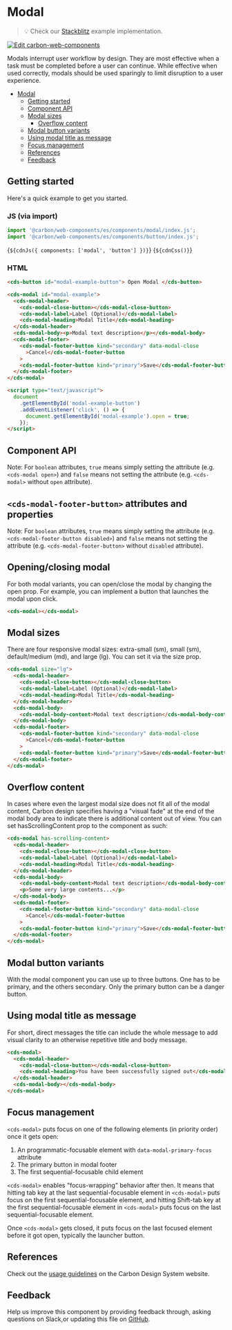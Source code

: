 

<Meta of={ModalStories} />

# Modal

> 💡 Check our
> [Stackblitz](https://stackblitz.com/github/carbon-design-system/carbon-for-ibm-dotcom/tree/main/packages/web-components/examples/stackblitz/basic/components/modal)
> example implementation.

[![Edit carbon-web-components](https://developer.stackblitz.com/img/open_in_stackblitz.svg)](https://stackblitz.com/github/carbon-design-system/carbon-for-ibm-dotcom/tree/main/packages/carbon-web-components/examples/stackblitz/basic/components/modal)

Modals interrupt user workflow by design. They are most effective when a task
must be completed before a user can continue. While effective when used
correctly, modals should be used sparingly to limit disruption to a user
experience.

- [Modal](#modal)
  - [Getting started](#getting-started)
  - [Component API](#component-api)
  - [Modal sizes](#modal-sizes)
    - [Overflow content](#overflow-content)
  - [Modal button variants](#modal-button-variants)
  - [Using modal title as message](#using-modal-title-as-message)
  - [Focus management](#focus-management)
  - [References](#references)
  - [Feedback](#feedback)

## Getting started

Here's a quick example to get you started.

### JS (via import)

```javascript
import '@carbon/web-components/es/components/modal/index.js';
import '@carbon/web-components/es/components/button/index.js';
```

<Markdown>{`${cdnJs({ components: ['modal', 'button'] })}`}</Markdown>
<Markdown>{`${cdnCss()}`}</Markdown>

### HTML

```html
<cds-button id="modal-example-button"> Open Modal </cds-button>

<cds-modal id="modal-example">
  <cds-modal-header>
    <cds-modal-close-button></cds-modal-close-button>
    <cds-modal-label>Label (Optional)</cds-modal-label>
    <cds-modal-heading>Modal Title</cds-modal-heading>
  </cds-modal-header>
  <cds-modal-body><p>Modal text description</p></cds-modal-body>
  <cds-modal-footer>
    <cds-modal-footer-button kind="secondary" data-modal-close
      >Cancel</cds-modal-footer-button
    >
    <cds-modal-footer-button kind="primary">Save</cds-modal-footer-button>
  </cds-modal-footer>
</cds-modal>

<script type="text/javascript">
  document
    .getElementById('modal-example-button')
    .addEventListener('click', () => {
      document.getElementById('modal-example').open = true;
    });
</script>
```

## Component API

Note: For `boolean` attributes, `true` means simply setting the attribute (e.g.
`<cds-modal open>`) and `false` means not setting the attribute (e.g.
`<cds-modal>` without `open` attribute).

<ArgsTable of="cds-modal" />

## `<cds-modal-footer-button>` attributes and properties

Note: For `boolean` attributes, `true` means simply setting the attribute (e.g.
`<cds-modal-footer-button disabled>`) and `false` means not setting the
attribute (e.g. `<cds-modal-footer-button>` without `disabled` attribute).

<ArgsTable of="cds-modal-footer-button" />

## Opening/closing modal

For both modal variants, you can open/close the modal by changing the open prop.
For example, you can implement a button that launches the modal upon click.

```html
<cds-modal></cds-modal>
```

## Modal sizes

There are four responsive modal sizes: extra-small (sm), small (sm),
default/medium (md), and large (lg). You can set it via the size prop.

```html
<cds-modal size="lg">
  <cds-modal-header>
    <cds-modal-close-button></cds-modal-close-button>
    <cds-modal-label>Label (Optional)</cds-modal-label>
    <cds-modal-heading>Modal Title</cds-modal-heading>
  </cds-modal-header>
  <cds-modal-body>
    <cds-modal-body-content>Modal text description</cds-modal-body-content>
  </cds-modal-body>
  <cds-modal-footer>
    <cds-modal-footer-button kind="secondary" data-modal-close
      >Cancel</cds-modal-footer-button
    >
    <cds-modal-footer-button kind="primary">Save</cds-modal-footer-button>
  </cds-modal-footer>
</cds-modal>
```

## Overflow content

In cases where even the largest modal size does not fit all of the modal
content, Carbon design specifies having a "visual fade" at the end of the modal
body area to indicate there is additional content out of view. You can set
hasScrollingContent prop to the component as such:

```html
<cds-modal has-scrolling-content>
  <cds-modal-header>
    <cds-modal-close-button></cds-modal-close-button>
    <cds-modal-label>Label (Optional)</cds-modal-label>
    <cds-modal-heading>Modal Title</cds-modal-heading>
  </cds-modal-header>
  <cds-modal-body>
    <cds-modal-body-content>Modal text description</cds-modal-body-content>
    <p>Some very large contents...</p>
  </cds-modal-body>
  <cds-modal-footer>
    <cds-modal-footer-button kind="secondary" data-modal-close
      >Cancel</cds-modal-footer-button
    >
    <cds-modal-footer-button kind="primary">Save</cds-modal-footer-button>
  </cds-modal-footer>
</cds-modal>
```

## Modal button variants

With the modal component you can use up to three buttons. One has to be primary,
and the others secondary. Only the primary button can be a danger button.

## Using modal title as message

For short, direct messages the title can include the whole message to add visual
clarity to an otherwise repetitive title and body message.

```html
<cds-modal>
  <cds-modal-header>
    <cds-modal-close-button></cds-modal-close-button>
    <cds-modal-heading>You have been successfully signed out</cds-modal-heading>
  </cds-modal-header>
  <cds-modal-body></cds-modal-body>
</cds-modal>
```

## Focus management

`<cds-modal>` puts focus on one of the following elements (in priority order)
once it gets open:

1. An programmatic-focusable element with `data-modal-primary-focus` attribute
2. The primary button in modal footer
3. The first sequential-focusable child element

`<cds-modal>` enables "focus-wrapping" behavior after then. It means that
hitting tab key at the last sequential-focusable element in `<cds-modal>` puts
focus on the first sequential-focusable element, and hitting Shift-tab key at
the first sequential-focusable element in `<cds-modal>` puts focus on the last
sequential-focusable element.

Once `<cds-modal>` gets closed, it puts focus on the last focused element before
it got open, typically the launcher button.

## References

Check out the
[usage guidelines](https://www.carbondesignsystem.com/components/modal/usage/)
on the Carbon Design System website.

## Feedback

Help us improve this component by providing feedback through, asking questions
on Slack,or updating this file on
[GitHub](https://github.com/carbon-design-system/carbon-for-ibm-dotcom/edit/main/packages/carbon-web-components/src/components/modal/modal-story.mdx).
